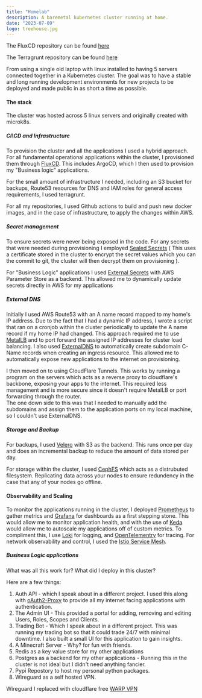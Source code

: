 ```yaml
---
title: "Homelab"
description: A baremetal kubernetes cluster running at home.
date: "2023-07-09"
logo: treehouse.jpg
---
```

The FluxCD repository can be found [here](https://github.com/thewatergategroups/fluxcd)

The Terragrunt repository can be found [here](https://github.com/thewatergategroups/infrastructure)

From using a single old laptop with linux installed to having 5 servers connected together in a Kubernetes cluster.
The goal was to have a stable and long running development environments for new projects to be deployed and made public in as short a time as possible.
 
#### The stack

The cluster was hosted across 5 linux servers and originally created with microk8s. 

##### CI\CD and Infrastructure

To provision the cluster and all the applications I used a hybrid approach. 
For all fundamental operational applications within the cluster, I provisioned them through [FluxCD](https://fluxcd.io/).
This includes ArgoCD, which I then used to provision my "Business logic" applications.  


For the small amount of infrastructure I needed, including an S3 bucket for backups, Route53 resources for DNS and IAM roles for general access requirements, 
I used terragrunt. 


For all my repositories, I used Github actions to build and push new docker images, and in the case of infrastructure, to apply the changes within AWS.

##### Secret management

To ensure secrets were never being exposed in the code. For any secrets that were needed during provisioning I employed [Sealed Secrets](https://fluxcd.io/flux/guides/sealed-secrets/) 
 ( This uses a certificate stored in the cluster to encrypt the secret values which you can the commit to git, the cluster will then decrypt them on provisioning ).

For "Business Logic" applications I used [External Secrets](https://external-secrets.io/latest/) with AWS Parameter Store as a backend. This allowed me to dynamically update secrets directly in AWS for my applications

##### External DNS

Initially I used AWS Route53 with an A name record mapped to my home's IP address. Due to the fact that I had a dynamic IP address, 
I wrote a script that ran on a cronjob within the cluster periodically to update the A name record if my home IP had changed.
This approach required me to use [MetalLB](https://metallb.io/) and to port forward the assigned IP addresses for cluster load balancing.
I also used [ExternalDNS](https://github.com/kubernetes-sigs/external-dns) to automatically create subdomain C-Name records when creating an ingress resource. 
This allowed me to automatically expose new applications to the internet on provisioning.     

I then moved on to using CloudFlare Tunnels. This works by running a program on the servers which acts as a reverse proxy to cloudflare's backbone, 
exposing your apps to the internet. This required less management and is more secure since it doesn't require MetalLB or port forwarding through the router.  
The one down side to this was that I needed to manually add the subdomains and assign them to the application ports on my local machine, so I couldn't use ExternalDNS.


##### Storage and Backup

For backups, I used [Velero](https://velero.io/) with S3 as the backend. This runs once per day and does an incremental backup to reduce the amount of data stored per day.

For storage within the cluster, I used [CephFS](https://docs.ceph.com/en/reef/cephfs/) which acts as a distrubuted filesystem. 
Replicating data across your nodes to ensure redundency in the case that any of your nodes go offline.


#### Observability and Scaling

To monitor the applications running in the cluster, I deployed [Prometheus](https://prometheus.io/) to gather metrics and [Grafana](https://github.com/grafana/grafana) for dashboards as a first stepping stone. This would allow me to monitor application health, 
and with the use of [Keda](https://keda.sh/) would allow me to autoscale my applications off of custom metrics. 
To compliment this, I use [Loki](https://github.com/grafana/loki) for logging, and [OpenTelementry](https://opentelemetry.io/) for tracing.
For network observability and control, I used the [Istio Service Mesh](https://istio.io/).

##### Business Logic applications

What was all this work for? What did I deploy in this cluster? 

Here are a few things:

1. Auth API - which I speak about in a different project. I used this along with [oAuth2-Proxy](https://github.com/oauth2-proxy/oauth2-proxy) to provide all my internet facing applications with authentication.
2. The Admin UI - This provided a portal for adding, removing and editing Users, Roles, Scopes and Clients.
3. Trading Bot - Which I speak about in a different project. This was running my trading bot so that it could trade 24/7 with minimal downtime. I also built a small UI for this application to gain insights.
4. A Minecraft Server - Why? for fun with friends.
5. Redis as a key value store for my other applications
6. Postgres as a backend for my other applications - Running this in the cluster is not ideal but I didn't need anything fancier.
7. Pypi Repostory to host my personal python packages.
8. Wireguard as a self hosted VPN.

Wireguard I replaced with cloudflare free [WARP VPN](https://developers.cloudflare.com/cloudflare-one/connections/connect-devices/warp/download-warp/) 